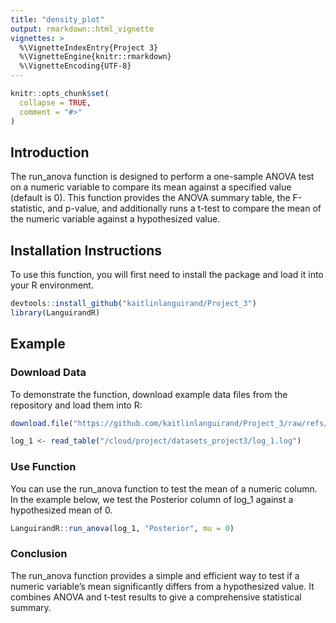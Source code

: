 ```yaml
---
title: "density_plot"
output: rmarkdown::html_vignette
vignettes: >
  %\VignetteIndexEntry{Project 3}
  %\VignetteEngine{knitr::rmarkdown}
  %\VignetteEncoding{UTF-8}
---
```


```r
knitr::opts_chunk$set(
  collapse = TRUE,
  comment = "#>"
)
```

## Introduction

The run_anova function is designed to perform a one-sample ANOVA test on a numeric variable to compare its mean against a specified value (default is 0). This function provides the ANOVA summary table, the F-statistic, and p-value, and additionally runs a t-test to compare the mean of the numeric variable against a hypothesized value. 

## Installation Instructions

To use this function, you will first need to install the package and load it into your R environment.

```r
devtools::install_github("kaitlinlanguirand/Project_3")
library(LanguirandR)

```


## Example

### Download Data
To demonstrate the function, download example data files from the repository and load them into R:

```r
download.file("https://github.com/kaitlinlanguirand/Project_3/raw/refs/heads/main/datasets_project3/log_1.log", "datasets_project3/log_1.log")

log_1 <- read_table("/cloud/project/datasets_project3/log_1.log")

```


### Use Function

You can use the run_anova function to test the mean of a numeric column. In the example below, we test the Posterior column of log_1 against a hypothesized mean of 0.

```r
LanguirandR::run_anova(log_1, "Posterior", mu = 0) 
```


### Conclusion

The run_anova function provides a simple and efficient way to test if a numeric variable's mean significantly differs from a hypothesized value. It combines ANOVA and t-test results to give a comprehensive statistical summary.

